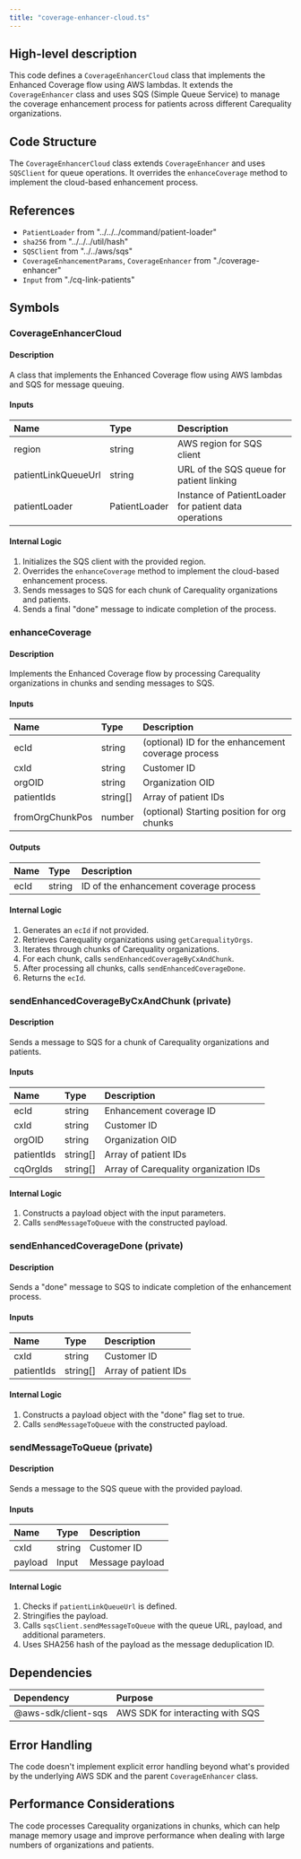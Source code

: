 ```yaml
---
title: "coverage-enhancer-cloud.ts"
---
```


## High-level description
This code defines a `CoverageEnhancerCloud` class that implements the Enhanced Coverage flow using AWS lambdas. It extends the `CoverageEnhancer` class and uses SQS (Simple Queue Service) to manage the coverage enhancement process for patients across different Carequality organizations.

## Code Structure
The `CoverageEnhancerCloud` class extends `CoverageEnhancer` and uses `SQSClient` for queue operations. It overrides the `enhanceCoverage` method to implement the cloud-based enhancement process.

## References
- `PatientLoader` from "../../../command/patient-loader"
- `sha256` from "../../../util/hash"
- `SQSClient` from "../../aws/sqs"
- `CoverageEnhancementParams`, `CoverageEnhancer` from "./coverage-enhancer"
- `Input` from "./cq-link-patients"

## Symbols

### CoverageEnhancerCloud
#### Description
A class that implements the Enhanced Coverage flow using AWS lambdas and SQS for message queuing.

#### Inputs
| Name | Type | Description |
|:-----|:-----|:------------|
| region | string | AWS region for SQS client |
| patientLinkQueueUrl | string | URL of the SQS queue for patient linking |
| patientLoader | PatientLoader | Instance of PatientLoader for patient data operations |

#### Internal Logic
1. Initializes the SQS client with the provided region.
2. Overrides the `enhanceCoverage` method to implement the cloud-based enhancement process.
3. Sends messages to SQS for each chunk of Carequality organizations and patients.
4. Sends a final "done" message to indicate completion of the process.

### enhanceCoverage
#### Description
Implements the Enhanced Coverage flow by processing Carequality organizations in chunks and sending messages to SQS.

#### Inputs
| Name | Type | Description |
|:-----|:-----|:------------|
| ecId | string | (optional) ID for the enhancement coverage process |
| cxId | string | Customer ID |
| orgOID | string | Organization OID |
| patientIds | string[] | Array of patient IDs |
| fromOrgChunkPos | number | (optional) Starting position for org chunks |

#### Outputs
| Name | Type | Description |
|:-----|:-----|:------------|
| ecId | string | ID of the enhancement coverage process |

#### Internal Logic
1. Generates an `ecId` if not provided.
2. Retrieves Carequality organizations using `getCarequalityOrgs`.
3. Iterates through chunks of Carequality organizations.
4. For each chunk, calls `sendEnhancedCoverageByCxAndChunk`.
5. After processing all chunks, calls `sendEnhancedCoverageDone`.
6. Returns the `ecId`.

### sendEnhancedCoverageByCxAndChunk (private)
#### Description
Sends a message to SQS for a chunk of Carequality organizations and patients.

#### Inputs
| Name | Type | Description |
|:-----|:-----|:------------|
| ecId | string | Enhancement coverage ID |
| cxId | string | Customer ID |
| orgOID | string | Organization OID |
| patientIds | string[] | Array of patient IDs |
| cqOrgIds | string[] | Array of Carequality organization IDs |

#### Internal Logic
1. Constructs a payload object with the input parameters.
2. Calls `sendMessageToQueue` with the constructed payload.

### sendEnhancedCoverageDone (private)
#### Description
Sends a "done" message to SQS to indicate completion of the enhancement process.

#### Inputs
| Name | Type | Description |
|:-----|:-----|:------------|
| cxId | string | Customer ID |
| patientIds | string[] | Array of patient IDs |

#### Internal Logic
1. Constructs a payload object with the "done" flag set to true.
2. Calls `sendMessageToQueue` with the constructed payload.

### sendMessageToQueue (private)
#### Description
Sends a message to the SQS queue with the provided payload.

#### Inputs
| Name | Type | Description |
|:-----|:-----|:------------|
| cxId | string | Customer ID |
| payload | Input | Message payload |

#### Internal Logic
1. Checks if `patientLinkQueueUrl` is defined.
2. Stringifies the payload.
3. Calls `sqsClient.sendMessageToQueue` with the queue URL, payload, and additional parameters.
4. Uses SHA256 hash of the payload as the message deduplication ID.

## Dependencies
| Dependency | Purpose |
|:-----------|:--------|
| @aws-sdk/client-sqs | AWS SDK for interacting with SQS |

## Error Handling
The code doesn't implement explicit error handling beyond what's provided by the underlying AWS SDK and the parent `CoverageEnhancer` class.

## Performance Considerations
The code processes Carequality organizations in chunks, which can help manage memory usage and improve performance when dealing with large numbers of organizations and patients.